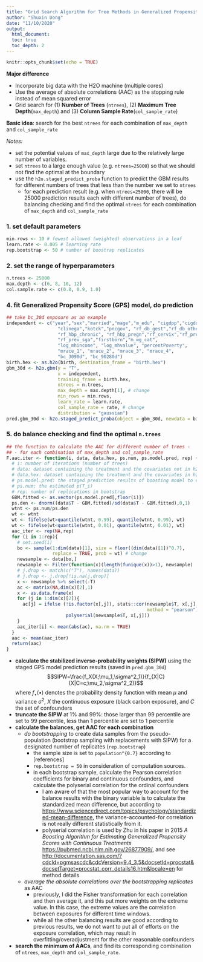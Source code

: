 ```yaml
---
title: "Grid Search Algorithm for Tree Methods in Generalized Propensity Score Model"
author: "Shuxin Dong"
date: "11/10/2020"
output: 
  html_document:
  toc: true
  toc_depth: 2
---
```


```r
knitr::opts_chunk$set(echo = TRUE)
```

**Major difference**

- Incorporate big data with the H2O machine (multiple cores)
- Use the average of absolute correlations (AAC) as the stopping rule instead of mean squared error
- Grid search for (1) **Number of Trees** (`ntrees`), (2) **Maximum Tree Depth**(`max_depth`) and (3) **Column Sample Rate**(`col_sample_rate`)

**Basic idea**: search for the best `ntrees` for each combination of `max_depth` and `col_sample_rate`

*Notes:*

- set the potential values of `max_depth` large due to the relatively large number of variables.
- set `ntrees` to a large enough value (e.g. `ntrees=25000`) so that we should not find the optimal at the boundary
- use the `h2o.staged_predict_proba` function to predict the GBM results for different numbers of trees that less than the number we set to `ntrees`
  - for each prediction result (e.g. when `ntrees=25000`, there will be 25000 prediction results each with different number of trees), do balancing checking and find the optimal `ntrees` for each combination of `max_depth` and `col_sample_rate`

### 1. set default parameters 

```r
min.rows <- 10 # fewest allowed (weighted) observations in a leaf
learn.rate <- 0.005 # learning rate 
rep.bootstrap <- 50 # number of boostrap replicates
```

### 2. set the range of hyperparameters

```r
n.trees <- 25000
max.depth <- c(6, 8, 10, 12)
col.sample.rate <- c(0.8, 0.9, 1.0)
```

### 4. fit Generalized Propensity Score (GPS) model, do prediction

```r
## take bc_30d exposure as an example
independent <- c("year","sex","married","mage","m_edu", "cigdpp","cigddp",
                   "clinega","kotck","pncgov", "rf_db_gest","rf_db_other",
                   "rf_hbp_chronic", "rf_hbp_pregn","rf_cervix","rf_prev_4kg",
                   "rf_prev_sga","firstborn","m_wg_cat",
                   "log_mhincome", "log_mhvalue", "percentPoverty",
                   "mrace_1", "mrace_2", "mrace_3", "mrace_4",
                   "bc_3090d", "bc_90280d")
birth.hex <- as.h2o(birth, destination_frame = "birth.hex")
gbm_30d <- h2o.gbm(y = "T",
                   x = independent,
                   training_frame = birth.hex,
                   ntrees = n.trees, 
                   max_depth = max.depth[1], # change
                   min_rows = min.rows,
                   learn_rate = learn.rate, 
                   col_sample_rate = rate, # change
                   distribution = "gaussian")
pred.gbm_30d <- h2o.staged_predict_proba(object = gbm_30d, newdata = birth.hex)
```

### 5. do balance checking and find the optimal `n.trees`

```r
## the function to calculate the AAC for different number of trees -
## - for each combination of max_depth and col_sample_rate
F.aac.iter <- function(i, data, data.hex, ps.num, ps.model.pred, rep) {
  # i: number of iterations (number of trees) 
  # data: dataset containing the treatment and the covariates not in h2o structure.
  # data.hex: dataset containing the treatment and the covariates in h2o env.
  # ps.model.pred: the staged prediction results of boosting model to estimate (p(T_iX_i)) 
  # ps.num: the estimated p(T_i) 
  # rep: number of replications in bootstrap 
  GBM.fitted <- as.vector(ps.model.pred[,floor(i)])
  ps.den <- dnorm((data$T - GBM.fitted)/sd(data$T - GBM.fitted),0,1)
  wtnt <- ps.num/ps.den
  wt <- wtnt
  wt <- fifelse(wt>quantile(wtnt, 0.99), quantile(wtnt, 0.99), wt)
  wt <- fifelse(wt<quantile(wtnt, 0.01), quantile(wtnt, 0.01), wt)
  aac_iter <- rep(NA,rep) 
  for (i in 1:rep){
    # set.seed(i)
    bo <- sample(1:dim(data)[1], size = floor((dim(data)[1])^0.7), 
                 replace = TRUE, prob = wt) # change
    newsample <- data[bo,]
    newsample <- Filter(function(x)(length(funique(x))>1), newsample)
    # j.drop <- match(c("T"), names(data))
    # j.drop <- j.drop[!is.na(j.drop)]
    x <- newsample %>% select(-T)
    ac <- matrix(NA,dim(x)[2],1)
    x <- as.data.frame(x)
    for (j in 1:dim(x)[2]){
      ac[j] = ifelse (!is.factor(x[,j]), stats::cor(newsample$T, x[,j],
                                                    method = "pearson"),
                      polyserial(newsample$T, x[,j]))
    }
    aac_iter[i] <- mean(abs(ac), na.rm = TRUE)
  }
  aac <- mean(aac_iter)
  return(aac)
}
```
- **calculate the stabilized inverse-probability weights (SIPW)** using the staged GPS model prediction results (saved in `pred.gbm_30d`)
$$SIPW=\frac{f_X(X;\mu_1,\sigma^2_1)}{f_{X|C}(X|C=c;\mu_2,\sigma^2_2)}$$
where $f_{\bullet}(\bullet)$ denotes the probability density function with mean $\mu$ and variance $\sigma^2$, $X$ the continuous exposure (black carbon exposure), and $C$ the set of confounders
- **truncate the SIPW** at 1\% and 99\%: those larger than 99 percentile are set to 99 percentile, less than 1 percentile are set to 1 percentile
- **calculate the balances, get AAC for each combination**
  - *do bootstrapping* to create data samples from the pseudo-population (bootstrap sampling with replacements with SIPW) for a designated number of replicates (`rep.bootstrap`)
    - the sample size is set to `population^{0.7}` according to [references]
    - `rep.bootstrap = 50` in consideration of computation sources.
    - in each bootstrap sample, calculate the Pearson correlation coefficients for binary and continuous confounders, and calculate the polyserial correlation for the ordinal confounders
      - I am aware of that the most popular way to account for the balance results with the binary variable is to calculate the standardized mean difference, but according to <https://www.sciencedirect.com/topics/psychology/standardized-mean-difference>, the variance-accounted-for correlation is not really different statistically from it.
      - polyserial correlation is used by Zhu in his paper in 2015 *A Boosting Algorithm for Estimating Generalized Propensity Scores with Continuous Treatments* <https://pubmed.ncbi.nlm.nih.gov/26877909/>, and see <http://documentation.sas.com/?cdcId=pgmsascdc&cdcVersion=9.4_3.5&docsetId=procstat&docsetTarget=procstat_corr_details16.htm&locale=en> for method details
  - *average the absolute correlations over the bootstrapping replicates* as AAC
      - previously, I did the Fisher transformation for each correlation and then average it, and this put more weights on the extreme value. In this case, the extreme values are the correlation between exposures for different time windows.
      - while all the other balancing results are good according to previous results, we do not want to put all of efforts on the exposure correlation, which may result in overfitting/overadjustment for the other reasonable confounders
- **search the minimum of AACs**, and find its corresponding combination of `ntrees`, `max_depth` and `col_sample_rate`.
